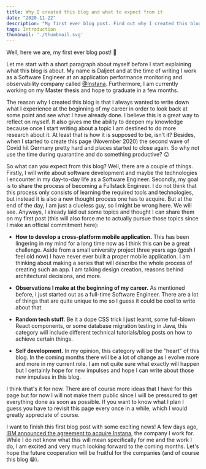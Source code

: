 ```yaml
---
title: Why I created this blog and what to expect from it
date: "2020-11-22"
description: "My first ever blog post. Find out why I created this blog and get a sneak peak on what kind of content you can expect in here."
tags: Introduction
thumbnail: './thumbnail.svg'
---
```


Well, here we are, my first ever blog post! 🎉

Let me start with a short paragraph about myself before I start explaining what this blog is about. My name is Daljeet
and at the time of writing I work as a Software Engineer at an application performance monitoring and observability
company called <a href="http://instana.com/" target="_blank" rel="noreferrer">@Instana</a>. Furthermore, I am currently
working on my Master thesis and hope to graduate in a few months.

The reason why I created this blog is that I always wanted to write down what I experience at the beginning of my career
in order to look back at some point and see what I have already done. I believe this is a great way to reflect on myself.
It also gives me the ability to deepen my knowledge because once I start writing about a topic I am destined to do more
research about it. At least that is how it is supposed to be, isn’t it? Besides, when I started to create this page
(November 2020) the second wave of Covid hit Germany pretty hard and places started to close again. So why not use the
time during quarantine and do something productive? 😛

So what can you expect from this blog? Well, there are a couple of things. Firstly, I will write about software development
and maybe the technologies I encounter in my day-to-day life as a Software Engineer. Secondly, my goal is to share the
process of becoming a Fullstack Engineer. I do not think that this process only consists of learning the required tools 
and technologies, but instead it is also a new thought process one has to acquire. But at the end of the day, I am just a 
clueless guy, so I might be wrong here. We will see. Anyways, I already laid out some topics and thought I can share them 
on my first post (this will also force me to actually pursue those topics since I make an official commitment here):

* <b>How to develop a cross-platform mobile application.</b> This has been lingering in my mind for a long time now
as I think this can be a great challenge. Aside from a small university project three years ago (gosh I feel old now)
I have never ever built a proper mobile application. I am thinking about making a series that will describe the whole
process of creating such an app. I am talking design creation, reasons behind architectural decisions, and more.

* <b>Observations I make at the beginning of my career.</b> As mentioned before, I just started out as a full-time 
Software Engineer. There are a lot of things that are quite unique to me so I guess it could be cool to write about that.

* <b>Random tech stuff.</b> Be it a dope CSS trick I just learnt, some full-blown React components, or some database
migration testing in Java, this category will include different technical tutorials/blog posts on how to achieve certain
things.

* <b>Self development.</b> In my opinion, this category will be the "heart" of this blog. In the coming months there
will be a lot of change as I evolve more and more in my current role. I am not quite sure what exactly 
will happen but I certainly hope for new impulses and hope I can write about those new impulses in this blog.

I think that's it for now. There are of course more ideas that I have for this page but for now I will not make
them public since I will be pressured to get everything done as soon as possible. If you want to know what I plan I
guess you have to revisit this page every once in a while, which I would greatly appreciate of course.

I want to finish this first blog post with some exciting news! A few days ago, <a href="https://newsroom.ibm.com/2020-11-18-IBM-to-Acquire-Instana-as-Company-Continues-to-Advance-its-Hybrid-Cloud-and-AI-Strategy" target="_blank" rel="noreferrer">IBM announced the agreement to acquire Instana</a>,
the company I work for. While I do not know what this will mean specifically for me and the work I do, I am excited and
very much looking forward to the coming months. Let's hope the future cooperation will be fruitful for the companies
(and of course this blog 😁).

